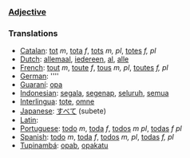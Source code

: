 ===[[Adjective]]===

===Translations===
*[[Catalan]]: [[tot]] ''m'', [[tota]] ''f'', [[tots]] ''m, pl'', [[totes]] ''f, pl''
*[[Dutch]]: [[allemaal]], [[iedereen]], [[al]], [[alle]]
*[[French]]: [[tout]] ''m'', [[toute]] ''f'', [[tous]] ''m, pl'', [[toutes]] ''f, pl''
*[[German]]: [[]] ''''
*[[Guaraní]]: [[opa]]
*[[Indonesian]]: [[segala]], [[segenap]], [[seluruh]], [[semua]]
*[[Interlingua]]: [[tote]], [[omne]]
*[[Japanese]]: [[すべて]] (subete)
*[[Latin]]: [[]]
*[[Portuguese]]: [[todo]] ''m'', [[toda]] ''f'', [[todos]] ''m'' ''pl'', [[todas]] ''f'' ''pl''
*[[Spanish]]: [[todo]] ''m'', [[toda]] ''f'', [[todos]] ''m, pl'', [[todas]] ''f, pl''
*[[Tupinambá]]: [[opab]], [[opakatu]]